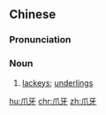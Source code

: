 ==Chinese==
{{zh-forms}}

===Pronunciation===
{{zh-pron
|m=zhǎoyá
|c=zaau2 ngaa4
|mn=kh:jiáu-gê/qz:liáu-gâ/tp:niáu-gê/xm:niáu-gâ/zz:jiáu-gêe
|cat=n
}}

===Noun===
{{zh-noun}}

# [[lackey]]s; [[underling]]s

[[hu:爪牙]]
[[chr:爪牙]]
[[zh:爪牙]]